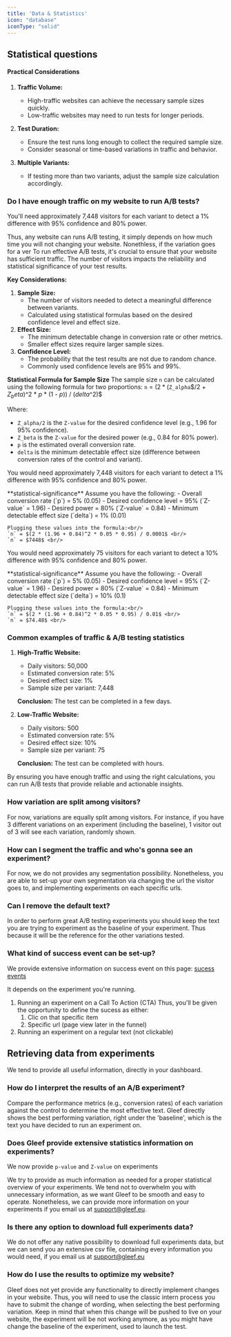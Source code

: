 ```yaml
---
title: 'Data & Statistics'
icon: "database"
iconType: "solid"
---
```


## Statistical questions
#### Practical Considerations
1. **Traffic Volume:**
    - High-traffic websites can achieve the necessary sample sizes quickly.
    - Low-traffic websites may need to run tests for longer periods.

2. **Test Duration:**
    - Ensure the test runs long enough to collect the required sample size.
    - Consider seasonal or time-based variations in traffic and behavior.

3. **Multiple Variants:**
    - If testing more than two variants, adjust the sample size calculation accordingly.

### Do I have enough traffic on my website to run A/B tests?
<Info>You'll need approximately 7,448 visitors for each variant to detect a 1% difference with 95% confidence and 80% power.</Info>

Thus, any website can runs A/B testing, it simply depends on how much time you will not changing your website.
Nonethless, if the variation goes for a ver
To run effective A/B tests, it's crucial to ensure that your website has sufficient traffic. The number of visitors impacts the reliability and statistical significance of your test results.

**Key Considerations:**
1. **Sample Size:**
    - The number of visitors needed to detect a meaningful difference between variants.
    - Calculated using statistical formulas based on the desired confidence level and effect size.
2. **Effect Size:**
    - The minimum detectable change in conversion rate or other metrics.
    - Smaller effect sizes require larger sample sizes.
3. **Confidence Level:**
    - The probability that the test results are not due to random chance.
    - Commonly used confidence levels are 95% and 99%.

**Statistical Formula for Sample Size**
The sample size `n` can be calculated using the following formula for two proportions:
`n` = $(2 * ($`Z_alpha`$/2 + $`Z_beta`$)^2 * $`p`$ * (1 - $`p`$)) / ($`delta`$^2)$

Where:
- `Z_alpha/2` is the `Z-value` for the desired confidence level (e.g., 1.96 for 95% confidence).
- `Z_beta` is the `Z-value` for the desired power (e.g., 0.84 for 80% power).
- `p` is the estimated overall conversion rate.
- `delta` is the minimum detectable effect size (difference between conversion rates of the control and variant).

<Info>You would need approximately 7,448 visitors for each variant to detect a 1% difference with 95% confidence and 80% power.</Info>

<Accordion title="Example Calculation for a 1% difference">
    **statistical-significance**
    Assume you have the following:
    - Overall conversion rate (`p`) = 5% (0.05)
    - Desired confidence level = 95% (`Z-value` = 1.96)
    - Desired power = 80% (`Z-value` = 0.84)
    - Minimum detectable effect size (`delta`) = 1% (0.01)

    Plugging these values into the formula:<br/>
    `n` = $(2 * (1.96 + 0.84)^2 * 0.05 * 0.95) / 0.0001$ <br/>
    `n` = $7448$ <br/>
</Accordion>

<Info>You would need approximately 75 visitors for each variant to detect a 10% difference with 95% confidence and 80% power.</Info>

<Accordion title="Example Calculation for a 10% difference">
    **statistical-significance**
    Assume you have the following:
    - Overall conversion rate (`p`) = 5% (0.05)
    - Desired confidence level = 95% (`Z-value` = 1.96)
    - Desired power = 80% (`Z-value` = 0.84)
    - Minimum detectable effect size (`delta`) = 10% (0.1)

    Plugging these values into the formula:<br/>
    `n` = $(2 * (1.96 + 0.84)^2 * 0.05 * 0.95) / 0.01$ <br/>
    `n` = $74.48$ <br/>
</Accordion>

### Common examples of traffic & A/B testing statistics
1. **High-Traffic Website:**
    - Daily visitors: 50,000
    - Estimated conversion rate: 5%
    - Desired effect size: 1%
    - Sample size per variant: 7,448

    **Conclusion:** The test can be completed in a few days.

2. **Low-Traffic Website:**
    - Daily visitors: 500
    - Estimated conversion rate: 5%
    - Desired effect size: 10%
    - Sample size per variant: 75

    **Conclusion:** The test can be completed with hours.

By ensuring you have enough traffic and using the right calculations, you can run A/B tests that provide reliable and actionable insights.

### How variation are split among visitors?
For now, variations are equally split among visitors.
For instance, if you have 3 different variations on an experiment (including the baseline), 1 visitor out of 3 will see each variation, randomly shown.

### How can I segment the traffic and who's gonna see an experiment?
For now, we do not provides any segmentation possibility.
Nonetheless, you are able to set-up your own segmentation via changing the url the visitor goes to, and implementing experiments on each specific urls.

### Can I remove the default text?
In order to perform great A/B testing experiments you should keep the text you are trying to experiment as the baseline of your experiment.
Thus because it will be the reference for the other variations tested.

### What kind of success event can be set-up?
<Info>We provide extensive information on success event on this page: [sucess events](/Q&A/success-event)

It depends on the experiment you're running.
1. Running an experiment on a Call To Action (CTA)
    Thus, you'll be given the opportunity to define the sucess as either:
    1. Clic on that specific item
    2. Specific url (page view later in the funnel)
2. Running an experiment on a regular text (not clickable)


## Retrieving data from experiments
We tend to provide all useful information, directly in your dashboard.

### How do I interpret the results of an A/B experiment?
Compare the performance metrics (e.g., conversion rates) of each variation against the control to determine the most effective text.
Gleef directly shows the best performing variation, right under the 'baseline', which is the text you have decided to run an experiment on.

### Does Gleef provide extensive statistics information on experiments?
<Info>We now provide `p-value` and `Z-value` on experiments</Info>

We try to provide as much information as needed for a proper statistical overview of your experiments.
We tend not to overwhelm you with unnecessary information, as we want Gleef to be smooth and easy to operate.
Nonetheless, we can provide more information on your experiments if you email us at support@gleef.eu. 

### Is there any option to download full experiments data?
We do not offer any native possibility to download full experiments data, but we can send you an extensive csv file, containing every information you would need, if you email us at support@gleef.eu

### How do I use the results to optimize my website?
Gleef does not yet provide any functionality to directly implement changes in your website.
Thus, you will need to use the classic intern process you have to submit the change of wording, when selecting the best performing variation.
<Info>Keep in mind that when this change will be pushed to live on your website, the experiment will be not working anymore, as you might have change the baseline of the experiment, used to launch the test.</Info>

